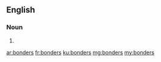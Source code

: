 {{also|bönders}}
==English==

===Noun===
{{head|en|noun plural form}}

# {{plural of|bonder|lang=en}}

[[ar:bonders]]
[[fr:bonders]]
[[ku:bonders]]
[[mg:bonders]]
[[my:bonders]]
